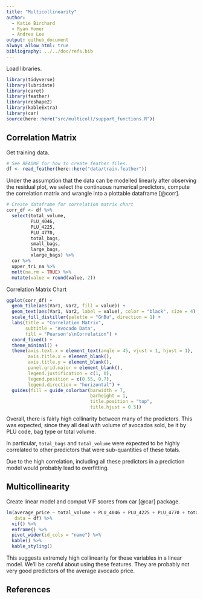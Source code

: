 ```yaml
---
title: "Multicollinearity"
author:
  - Katie Birchard
  - Ryan Homer
  - Andrea Lee
output: github_document
always_allow_html: true
bibliography: ../../doc/refs.bib
---
```


Load libraries.

```r
library(tidyverse)
library(lubridate)
library(caret)
library(feather)
library(reshape2)
library(kableExtra)
library(car)
source(here::here("src/multicoll/support_functions.R"))
```

## Correlation Matrix

Get training data.

```r
# See README for how to create feather files.
df <- read_feather(here::here("data/train.feather"))
```

Under the assumption that the data can be modelled linearly after observing the residual plot, we select the continuous numerical predictors, compute the correlation matrix and wrangle into a plottable dataframe [@corr].

```r
# Create dataframe for correlation matrix chart
corr_df <- df %>% 
  select(total_volume, 
         PLU_4046, 
         PLU_4225, 
         PLU_4770, 
         total_bags, 
         small_bags, 
         large_bags, 
         xlarge_bags) %>% 
  cor %>% 
  upper_tri_na %>% 
  melt(na.rm = TRUE) %>% 
  mutate(value = round(value, 2))
```

Correlation Matrix Chart

```r
ggplot(corr_df) + 
  geom_tile(aes(Var1, Var2, fill = value)) +
  geom_text(aes(Var1, Var2, label = value), color = "black", size = 4) +
  scale_fill_distiller(palette = "GnBu", direction = 1) +
  labs(title = "Correlation Matrix",
       subtitle = "Avocado Data",
       fill = "Pearson's\nCorrelation") +
  coord_fixed() +
  theme_minimal() +
  theme(axis.text.x = element_text(angle = 45, vjust = 1, hjust = 1),
        axis.title.x = element_blank(),
        axis.title.y = element_blank(),
        panel.grid.major = element_blank(),
        legend.justification = c(1, 0),
        legend.position = c(0.55, 0.7),
        legend.direction = "horizontal") +
  guides(fill = guide_colorbar(barwidth = 7, 
                               barheight = 1,
                               title.position = "top", 
                               title.hjust = 0.5))
```

Overall, there is fairly high collinarity between many of the predictors. This was expected, since they all deal with volume of avocados sold, be it by PLU code, bag type or total volume.

In particular, `total_bags` and `total_volume` were expected to be highly correlated to other predictors that were sub-quantities of these totals.

Due to the high correlation, including all these predictors in a prediction model would probably lead to overfitting.

## Multicollinearity

Create linear model and comput VIF scores from car [@car] package.

```r
lm(average_price ~ total_volume + PLU_4046 + PLU_4225 + PLU_4770 + total_bags + small_bags + large_bags + xlarge_bags,
   data = df) %>% 
  vif() %>% 
  enframe() %>% 
  pivot_wider(id_cols = "name") %>% 
  kable() %>% 
  kable_styling()
```

This suggests extremely high collinearity for these variables in a linear model. We'll be careful about using these features. They are probably not very good predictors of the average avocado price.

## References
